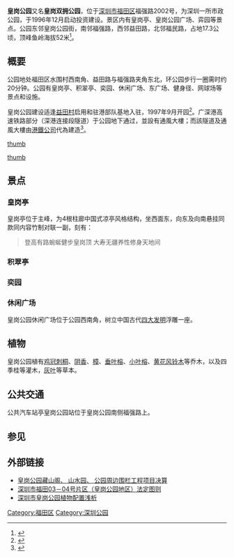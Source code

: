 '''皇岗公园'''又名'''皇岗双拥公园'''，位于[[深圳市|深圳市]][[福田区|福田区]]福强路2002号，为深圳一所市政公园，于1996年12月启动投资建设。景区内有皇岗亭、皇岗公园广场、弈园等景点。公园东邻皇岗公园街，南邻福强路，西邻益田路，北邻福民路，占地17.3公顷，顶峰鱼岭海拔52米<ref>{{cite web|url=http://www.szparks.gov.cn/html/GYZLK/HGGY/jtxx/|publisher=深圳市公园管理处|title=皇岗公园|deadurl=yes|archiveurl=https://web.archive.org/web/20141209162220/http://www.szparks.gov.cn/html/GYZLK/HGGY/jtxx/|archivedate=2014年12月9日|df=}}</ref>。

==概要==

公园地处福田区水围村西南角、益田路与福强路夹角东北，环公园步行一圈需时约20分钟。公园有皇岗亭、积翠亭、奕园、休闲广场、东广场、健身径、网球场等景点和设施。

皇岗公园建设适逢[[益田村|益田村]]启用和驻港部队基地入驻，1997年9月开园<ref>{{cite web |url=http://www.szdaj.gov.cn/dawh/szds/1997/201305/t20130514_2136647.htm |title=深圳市大事记（1997年）（9月） |publisher=深圳市档案信息网 |date=2013-05-14 |5= |access-date=2014-12-09 |archive-url=https://web.archive.org/web/20141209155608/http://www.szdaj.gov.cn/dawh/szds/1997/201305/t20130514_2136647.htm |archive-date=2014-12-09 |dead-url=yes }}</ref>。广深港高速铁路部分（深港连接段隧道）于公园地下通过，並設有通風大樓；而該隧道及通風大樓由[[港鐵公司|港鐵公司]]代為建造<ref>{{cite web |url=http://chkri.hk/seminar/2011%20Paper%201.pdf |title=广深港客运专线香港段与内地广深段的无缝连接 |format=PDF |publisher=中国香港铁道学会 |accessdate=2014-12-09 |archive-date=2014-12-09 |archive-url=https://web.archive.org/web/20141209154049/http://chkri.hk/seminar/2011%20Paper%201.pdf |dead-url=no }}</ref>。

[[file:Huanggang_pavilion.JPG|thumb]]

[[file:Huanggang_map.JPG|thumb]]

==景点==

===皇岗亭===
皇岗亭位于主峰，为4根柱廊中国式凉亭风格结构，坐西面东，向东及向南悬挂同款同内容竹制对联一副，刻有：
<blockquote>
登高有路蜿蜒健步皇岗顶
大寿无疆养性修身天地间
</blockquote>

===积翠亭===

===奕园===

===休闲广场===
皇岗公园休闲广场位于公园西南角，树立中国古代[[四大发明|四大发明]]浮雕一座。

==植物==
皇岗公园植有[[鸡冠刺桐|鸡冠刺桐]]、[[阴香|阴香]]、[[樟树|樟]]、[[垂榕|垂叶榕]]、[[细叶榕|小叶榕]]、[[金风铃|黄花风铃木]]等乔木，以及四季桂等灌木，[[灰叶属|灰叶]]等草本。

==公共交通==
公共汽车站亭皇岗公园站位于皇岗公园南侧福强路上。

==参见==
{{reflist}}
==外部链接==

*[https://web.archive.org/web/20141209155404/http://www.sz.gov.cn/cn//xxgk/sjbg/201009/P020100916537667019737.pdf 皇岗公园藏山阁、 山水园、 公园周边围栏工程项目决算]
*[https://web.archive.org/web/20150818203840/http://www.szpl.gov.cn/szupb/fdtz/ft/2005112906118.shtml 深圳市福田03－04号片区（皇岗公园地区）法定图则]
*[http://www.cnki.com.cn/Article/CJFDTotal-GDKJ201410139.htm 深圳市皇岗公园植物配置浅析] {{Wayback|url=http://www.cnki.com.cn/Article/CJFDTotal-GDKJ201410139.htm |date=20150923225912 }}

[[Category:福田区|Category:福田区]]
[[Category:深圳公园|Category:深圳公园]]